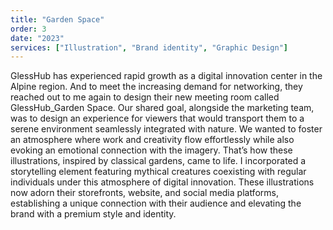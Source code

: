 ```yaml
---
title: "Garden Space"
order: 3
date: "2023"
services: ["Illustration", "Brand identity", "Graphic Design"]
---
```


GlessHub has experienced rapid growth as a digital innovation center in the
Alpine region. And to meet the increasing demand for networking, they reached
out to me again to design their new meeting room called GlessHub_Garden Space.
Our shared goal, alongside the marketing team, was to design an experience for
viewers that would transport them to a serene environment seamlessly integrated
with nature. We wanted to foster an atmosphere where work and creativity flow
effortlessly while also evoking an emotional connection with the imagery.
That’s how these illustrations, inspired by classical gardens, came to life.
I incorporated a storytelling element featuring mythical creatures coexisting
with regular individuals under this atmosphere of digital innovation. These
illustrations now adorn their storefronts, website, and social media platforms,
establishing a unique connection with their audience and elevating the brand
with a premium style and identity.
